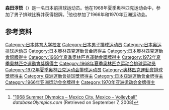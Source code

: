 {{Infobox sportsperson
| name           = 森田淳悟
|show-medals=yes
|medaltemplates={{MedalSport | 男子[[排球|排球]]}}
{{MedalCountry | {{JPN}} }}
{{MedalCompetition|[[奥林匹克运动会|奥林匹克运动会]]}}
{{MedalGold| [[1972年夏季奥林匹克运动会|1972年 慕尼黑]] |[[1972年夏季奧林匹克運動會排球比賽|男子团体]]}}
{{MedalSilver| [[1968年夏季奥林匹克运动会|1968年 墨西哥城]] |[[1968年夏季奧林匹克運動會排球比賽|男子团体]]}}
}}

'''森田淳悟'''（{{bd|1947年|8月9日||}}）是一名日本前排球运动员。他在1968年夏季奥林匹克运动会中，参加了男子排球比赛并获得银牌。<ref name=db-ol-VOL1964>[http://www.databaseolympics.com/games/gamessport.htm?g=17&sp=VOL "1968 Summer Olympics – Mexico City, Mexico – Volleyball"] {{webarchive|url=https://web.archive.org/web/20160311005118/http://www.databaseolympics.com/games/gamessport.htm?g=17&sp=VOL |date=2016-03-11 }} ''databaseOlympics.com'' (Retrieved on September 7, 2008)</ref>他也参加了1966年和1970年亚洲运动会。

==参考资料==
{{Reflist}}
{{DEFAULTSORT:Morita Jungo}}
[[Category:日本体育大学校友|Category:日本体育大学校友]]
[[Category:日本男子排球运动员|Category:日本男子排球运动员]]
[[Category:日本奥运排球运动员|Category:日本奥运排球运动员]]
[[Category:日本奧林匹克運動會金牌得主|Category:日本奧林匹克運動會金牌得主]]
[[Category:日本奧林匹克運動會銀牌得主|Category:日本奧林匹克運動會銀牌得主]]
[[Category:1968年夏季奧林匹克運動會獎牌得主|Category:1968年夏季奧林匹克運動會獎牌得主]]
[[Category:1972年夏季奧林匹克運動會獎牌得主|Category:1972年夏季奧林匹克運動會獎牌得主]]
[[Category:1968年夏季奥林匹克运动会排球运动员|Category:1968年夏季奥林匹克运动会排球运动员]]
[[Category:1972年夏季奥林匹克运动会排球运动员|Category:1972年夏季奥林匹克运动会排球运动员]]
[[Category:奧林匹克運動會排球獎牌得主|Category:奧林匹克運動會排球獎牌得主]]
[[Category:亞洲運動會排球獎牌得主|Category:亞洲運動會排球獎牌得主]]
[[Category:日本亞洲運動會金牌得主|Category:日本亞洲運動會金牌得主]]
[[Category:1966年亚洲运动会金牌得主|Category:1966年亚洲运动会金牌得主]]
[[Category:1970年亚洲运动会金牌得主|Category:1970年亚洲运动会金牌得主]]